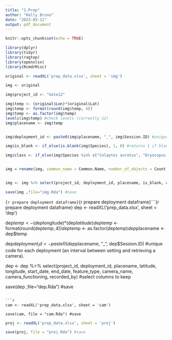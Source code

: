 ```yaml
---
title: "1.Prep"
author: "Kelly Bruno"
date: "2023-03-11"
output: pdf_document
---
```


```r
knitr::opts_chunk$set(echo = TRUE)
```

```r
library(dplyr)
library(tidyr)
library(ragtop)
library(openxlsx)
library(RcmdrMisc)

original <- readXL('prep_data.xlsx', sheet = 'img')

```

```r

img <- original

img$project_id <- "Gate12"

img$temp <- (original$Lon)*(original$Lat)
img$temp <- format(round(img$temp, 4))
img$temp <- as.factor(img$temp)
levels(img$temp) #check levels (currently 12)
img$placename <- img$temp


img$deployment_id <- paste0(img$placename, "_", img$Session.ID) #unique code for each deployment (an interval between setting and retrieving a camera).

img$is_blank <- if_else(is.blank(img$Species), 1, 0) #returns 1 if blank

img$class <- if_else(img$Species %in% c("Colaptes auratus", "Dryocopus.pileatus", "Zenaida macroura"), "Aves", "Mammalia") #species should include list of all IDed mammals, this will classify everything else as an avian species


img = rename(img, common_name = Common.Name, number_of_objects = Count, genus = Genus, species = Species) #rename columns


img <- img %>% select(project_id, deployment_id, placename, is_blank, class, genus, species, common_name, timestamp, number_of_objects) #select columns to keep

save(img ,file="img.Rda") #save

```

```{r prepare deployment dataframe}```{r prepare deployment dataframe}```{r prepare deployment dataframe}
dep <- readXL('prep_data.xlsx', sheet = 'dep')
  
dep$temp <- (dep$longitude)*(dep$latitude)
dep$temp <- format(round(dep$temp, 4))
dep$temp <- as.factor(dep$temp)
dep$placename <- dep$temp

dep$deployment_id <- paste0(dep$placename, "_", dep$Session.ID) #unique code for each deployment (an interval between setting and retrieving a camera).
  
dep <- dep %>% select(project_id, deployment_id, placename, latitude, longitude, start_date, end_date, feature_type, camera_name, camera_functioning, recorded_by) #select columns to keep

save(dep ,file="dep.Rda") #save
```

```r
cam <- readXL('prep_data.xlsx', sheet = 'cam')

save(cam, file = "cam.Rda") #save
```

```r
proj <- readXL('prep_data.xlsx', sheet = 'proj')

save(proj, file = "proj.Rda") #save
```